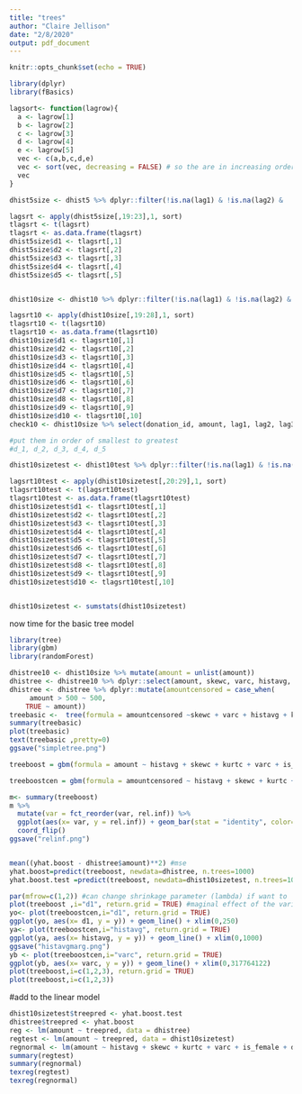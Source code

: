 ```yaml
---
title: "trees"
author: "Claire Jellison"
date: "2/8/2020"
output: pdf_document
---
```


```r
knitr::opts_chunk$set(echo = TRUE)
```

```r
library(dplyr)
library(fBasics)
```


```r
lagsort<- function(lagrow){
  a <- lagrow[1]
  b <- lagrow[2] 
  c <- lagrow[3] 
  d <- lagrow[4] 
  e <- lagrow[5]
  vec <- c(a,b,c,d,e)
  vec <- sort(vec, decreasing = FALSE) # so the are in increasing order 
  vec
}
```

```r
dhist5size <- dhist5 %>% dplyr::filter(!is.na(lag1) & !is.na(lag2) &  !is.na(lag3)  & !is.na(lag4) &  !is.na(lag5))

lagsrt <- apply(dhist5size[,19:23],1, sort) 
tlagsrt <- t(lagsrt)
tlagsrt <- as.data.frame(tlagsrt)
dhist5size$d1 <- tlagsrt[,1]
dhist5size$d2 <- tlagsrt[,2]
dhist5size$d3 <- tlagsrt[,3]
dhist5size$d4 <- tlagsrt[,4]
dhist5size$d5 <- tlagsrt[,5]


dhist10size <- dhist10 %>% dplyr::filter(!is.na(lag1) & !is.na(lag2) &  !is.na(lag3)  & !is.na(lag4) &  !is.na(lag5), !is.na(lag6) & !is.na(lag7) &  !is.na(lag8)  & !is.na(lag9) &  !is.na(lag10))

lagsrt10 <- apply(dhist10size[,19:28],1, sort) 
tlagsrt10 <- t(lagsrt10)
tlagsrt10 <- as.data.frame(tlagsrt10)
dhist10size$d1 <- tlagsrt10[,1]
dhist10size$d2 <- tlagsrt10[,2]
dhist10size$d3 <- tlagsrt10[,3]
dhist10size$d4 <- tlagsrt10[,4]
dhist10size$d5 <- tlagsrt10[,5]
dhist10size$d6 <- tlagsrt10[,6]
dhist10size$d7 <- tlagsrt10[,7]
dhist10size$d8 <- tlagsrt10[,8]
dhist10size$d9 <- tlagsrt10[,9]
dhist10size$d10 <- tlagsrt10[,10]
check10 <- dhist10size %>% select(donation_id, amount, lag1, lag2, lag3, lag4, lag5, d1, d2, d3, d4, d5, d6, d7, d8, d9, d10)

#put them in order of smallest to greatest 
#d_1, d_2, d_3, d_4, d_5 
```



```r
dhist10sizetest <- dhist10test %>% dplyr::filter(!is.na(lag1) & !is.na(lag2) &  !is.na(lag3)  & !is.na(lag4) &  !is.na(lag5), !is.na(lag6) & !is.na(lag7) &  !is.na(lag8)  & !is.na(lag9) &  !is.na(lag10))

lagsrt10test <- apply(dhist10sizetest[,20:29],1, sort) 
tlagsrt10test <- t(lagsrt10test)
tlagsrt10test <- as.data.frame(tlagsrt10test)
dhist10sizetest$d1 <- tlagsrt10test[,1]
dhist10sizetest$d2 <- tlagsrt10test[,2]
dhist10sizetest$d3 <- tlagsrt10test[,3]
dhist10sizetest$d4 <- tlagsrt10test[,4]
dhist10sizetest$d5 <- tlagsrt10test[,5]
dhist10sizetest$d6 <- tlagsrt10test[,6]
dhist10sizetest$d7 <- tlagsrt10test[,7]
dhist10sizetest$d8 <- tlagsrt10test[,8]
dhist10sizetest$d9 <- tlagsrt10test[,9]
dhist10sizetest$d10 <- tlagsrt10test[,10]


dhist10sizetest <- sumstats(dhist10sizetest)

```


now time for the basic tree model

```r
library(tree)
library(gbm)
library(randomForest)
```


```r
dhistree10 <- dhist10size %>% mutate(amount = unlist(amount))
dhistree <- dhistree10 %>% dplyr::select(amount, skewc, varc, histavg, kurtc, is_female, d1, d10)
dhistree <- dhistree %>% dplyr::mutate(amountcensored = case_when(
     amount > 500 ~ 500,
    TRUE ~ amount))
treebasic <-  tree(formula = amountcensored ~skewc + varc + histavg + kurtc + is_female + d1 + d10 , data = dhistree)
summary(treebasic)
plot(treebasic)
text(treebasic ,pretty=0)
ggsave("simpletree.png")
```

```r
treeboost = gbm(formula = amount ~ histavg + skewc + kurtc + varc + is_female + d1 + d10, data = dhistree, distribution="gaussian",n.trees=1000, interaction.depth = 4)

treeboostcen = gbm(formula = amountcensored ~ histavg + skewc + kurtc + varc + is_female + d1 + d10, data = dhistree, distribution="gaussian",n.trees=1000, interaction.depth = 4)

m<- summary(treeboost)
m %>% 
  mutate(var = fct_reorder(var, rel.inf)) %>%
  ggplot(aes(x= var, y = rel.inf)) + geom_bar(stat = "identity", color="steelblue", fill="white") +
  coord_flip() 
ggsave("relinf.png")


mean((yhat.boost - dhistree$amount)**2) #mse
yhat.boost=predict(treeboost, newdata=dhistree, n.trees=1000)
yhat.boost.test =predict(treeboost, newdata=dhist10sizetest, n.trees=1000)

par(mfrow=c(1,2)) #can change shrinkage parameter (lambda) if want to 
plot(treeboost ,i="d1", return.grid = TRUE) #maginal effect of the variable after integrating out the other variables
yo<- plot(treeboostcen,i="d1", return.grid = TRUE)
ggplot(yo, aes(x= d1, y = y)) + geom_line() + xlim(0,250)
ya<- plot(treeboostcen,i="histavg", return.grid = TRUE)
ggplot(ya, aes(x= histavg, y = y)) + geom_line() + xlim(0,1000)
ggsave("histavgmarg.png")
yb <- plot(treeboostcen,i="varc", return.grid = TRUE)
ggplot(yb, aes(x= varc, y = y)) + geom_line() + xlim(0,317764122)
plot(treeboost,i=c(1,2,3), return.grid = TRUE)
plot(treeboost,i=c(1,2,3))
```

#add to the linear model 
```r
dhist10sizetest$treepred <- yhat.boost.test
dhistree$treepred <- yhat.boost
reg <- lm(amount ~ treepred, data = dhistree)
regtest <- lm(amount ~ treepred, data = dhist10sizetest)
regnormal <- lm(amount ~ histavg + skewc + kurtc + varc + is_female + d1 + d10, data = dhist10sizetest)
summary(regtest)
summary(regnormal)
texreg(regtest)
texreg(regnormal)
```

